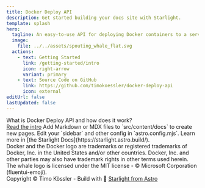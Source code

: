```yaml
---
title: Docker Deploy API
description: Get started building your docs site with Starlight.
template: splash
hero:
  tagline: An easy-to-use API for deploying Docker containers to a server.
  image:
    file: ../../assets/spouting_whale_flat.svg
  actions:
    - text: Getting Started
      link: /getting-started/intro
      icon: right-arrow
      variant: primary
    - text: Source Code on GitHub
      link: https://github.com/timokoessler/docker-deploy-api
      icon: external
editUrl: false
lastUpdated: false
---
```



<CardGrid stagger>
	<Card title="Introduction" icon="information">
		What is Docker Deploy API and how does it work?<br />
		<a href="/getting-started/intro">Read the intro</a>
	</Card>
	<Card title="Add new content" icon="add-document">
		Add Markdown or MDX files to `src/content/docs` to create new pages.
	</Card>
	<Card title="Configure your site" icon="setting">
		Edit your `sidebar` and other config in `astro.config.mjs`.
	</Card>
	<Card title="Read the docs" icon="open-book">
		Learn more in [the Starlight Docs](https://starlight.astro.build/).
	</Card>
</CardGrid>

<div class="legal">Docker and the Docker logo are trademarks or registered trademarks of Docker, Inc. in the United States and/or other countries.
Docker, Inc. and other parties may also have trademark rights in other terms used herein.
The whale logo is licensed under the MIT license - © Microsoft Corporation (fluentui-emoji).</div>

<div class="footer">
	Copyright © Timo Kössler - Build with 🌟 <a href="https://starlight.astro.build" class="decent" target="_blank" rel="noopener noreferrer">Starlight from Astro</a>
</div>
